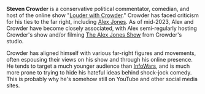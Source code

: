 '''Steven Crowder''' is a conservative political commentator, comedian, and host of the online show "[[Louder with Crowder]]." Crowder has faced criticism for his ties to the far right, including [[Alex Jones]]. As of mid-2023, Alex and Crowder have become closely associated, with Alex semi-regularly hosting Crowder's show and/or filming [[The Alex Jones Show]] from Crowder's studio.

Crowder has aligned himself with various far-right figures and movements, often espousing their views on his show and through his online presence. He tends to target a much younger audience than [[InfoWars]], and is much more prone to trying to hide his hateful ideas behind shock-jock comedy. This is probably why he's somehow still on YouTube and other social media sites.
